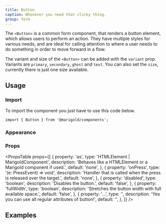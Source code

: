 ```yaml
---
title: Button
caption: Whenever you need that clicky thing.
group: form
---
```


The `<Button>` is a common form component, that renders a button element, which allows users to perform an action.
They have multiple styles for various needs, and are ideal for calling attention to where a user needs to do something in order to move forward in a flow.

The variant and size of the `<Button>` can be added with the `variant` prop. Variants are `primary`, `secondary`, `ghost` and `text`. You can also set the `size`, currently there is just one size available.

## Usage

### Import

To import the component you just have to use this code below.

```tsx
import { Button } from '@marigold/components';
```

### Appearance

<AppearanceTable component={title} />

### Props

<PropsTable
  props={[
    {
      property: 'as',
      type: 'HTMLElement | MarigoldComponent',
      description:
        'Behaves like a HTMLElement or a Marigold component if used.',
      default: 'none',
    },
    {
      property: 'onPress',
      type: '(e: PressEvent) => void',
      description:
        'Handler that is called when the press is released over the target.',
      default: 'none',
    },
    {
      property: 'disabled',
      type: 'boolean',
      description: 'Disables the button.',
      default: 'false',
    },
    {
      property: 'fullWidth',
      type: 'boolean',
      description: 'Stretches the button width with full available space.',
      default: 'false',
    },
    {
      property: '...',
      type: '',
      description: 'Yes you can use all regular attributes of button!',
      default: '',
    },
  ]}
/>

## Examples

<ComponentDemo file="./button-variant.demo.tsx" />
